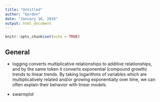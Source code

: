 ```yaml
---
title: "Untitled"
author: "Gordon"
date: "January 16, 2018"
output: html_document
---
```


```r
knitr::opts_chunk$set(echo = TRUE)
```

## General

* logging converts multiplicative relationships to additive relationships, and by the same token it converts exponential (compound growth) trends to linear trends. By taking logarithms of variables which are multiplicatively related and/or growing exponentially over time, we can often explain their behavior with linear models.

* swarmplot
